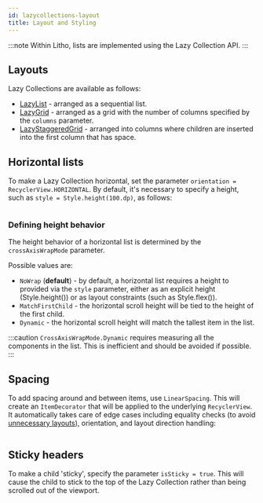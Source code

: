 ```yaml
---
id: lazycollections-layout
title: Layout and Styling
---
```


:::note
Within Litho, lists are implemented using the Lazy Collection API.
:::

## Layouts

Lazy Collections are available as follows:

* [LazyList](https://github.com/facebook/litho/blob/master/litho-widget-kotlin/src/main/kotlin/com/facebook/litho/widget/collection/LazyList.kt) - arranged as a sequential list.
* [LazyGrid](https://github.com/facebook/litho/blob/master/litho-widget-kotlin/src/main/kotlin/com/facebook/litho/widget/collection/LazyGrid.kt) - arranged as a grid with the number of columns specified by the `columns` parameter.
* [LazyStaggeredGrid](https://github.com/facebook/litho/blob/master/litho-widget-kotlin/src/main/kotlin/com/facebook/litho/widget/collection/LazyStaggeredGrid.kt) - arranged into columns where children are inserted into the first column that has space.

## Horizontal lists

To make a Lazy Collection horizontal, set the parameter `orientation = RecyclerView.HORIZONTAL`. By default, it's necessary to specify a height, such as `style = Style.height(100.dp)`, as follows:

```kotlin file=sample/src/main/java/com/facebook/samples/litho/kotlin/collection/LayoutAndStyling.kt start=start_fixed_height_hscroll_example end=end_fixed_height_hscroll_example
```

### Defining height behavior

The height behavior of a horizontal list is determined by the `crossAxisWrapMode` parameter.

Possible values are:

* `NoWrap` (**default**) - by default, a horizontal list requires a height to provided via the `style` parameter, either as an explicit height (Style.height()) or as layout constraints (such as Style.flex()).
* `MatchFirstChild` - the horizontal scroll height will be tied to the height of the first child.
* `Dynamic` - the horizontal scroll height will match the tallest item in the list.

:::caution
`CrossAxisWrapMode.Dynamic` requires measuring all the components in the list. This is inefficient and should be avoided if possible.
:::

## Spacing

To add spacing around and between items, use `LinearSpacing`. This will create an `ItemDecorator` that will be applied to the underlying `RecyclerView`. It automatically takes care of edge cases including equality checks (to avoid [unnecessary layouts](lazycollections-working-with-updates.mdx#avoiding-unnecessary-layouts)), orientation, and layout direction handling:

```kotlin file=sample/src/main/java/com/facebook/samples/litho/kotlin/collection/LayoutAndStyling.kt start=start_linear_spacing_example end=end_linear_spacing_example
```

## Sticky headers

To make a child 'sticky', specify the parameter `isSticky = true`. This will cause the child to stick to the top of the Lazy Collection rather than being scrolled out of the viewport.

```kotlin file=sample/src/main/java/com/facebook/samples/litho/kotlin/collection/LayoutAndStyling.kt start=start_sticky_header_example end=end_sticky_header_example
```
